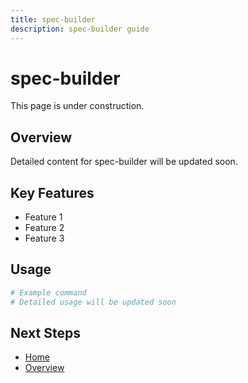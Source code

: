 ```yaml
---
title: spec-builder
description: spec-builder guide
---
```


# spec-builder

This page is under construction.

## Overview

Detailed content for spec-builder will be updated soon.

## Key Features

- Feature 1
- Feature 2
- Feature 3

## Usage

```bash
# Example command
# Detailed usage will be updated soon
```

## Next Steps

- [Home](/en)
- [Overview](/en/introduction/overview)
